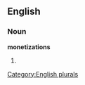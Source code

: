 
==English==

===Noun===
'''monetizations'''

# {{plural of|[[monetization]]}}

[[Category:English plurals]]